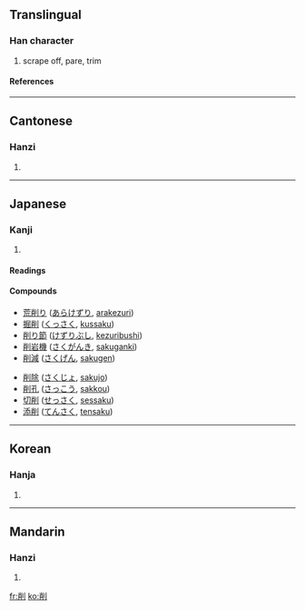 ==Translingual==
===Han character===
{{Han char|rn=18|rad=刀|as=07|sn=9|four=9220<sub>0</sub>|canj=火月中弓 (FBLN)}}
# scrape off, pare, trim
====References====
{{Han ref|kx=0140.050|dkj=02000|dj=0317.110|hdz=10341.020|uh=524A|ud=21066|bh=AB64|bd=43876}}
----
==Cantonese==
===Hanzi===
{{yue-hanzi|jyut=|y=seuk3}}
# {{defn|Cantonese}}
----
==Japanese==
===Kanji===
{{ja-kanji|grade=c|rs=刀07}}
# {{defn|Japanese}}
====Readings====
{{ja-readings|on=[[さく]] (saku), [[しょう]] (shō)|kun=[[けずる]] (kezuru)}}
====Compounds====
{{top2}}
* [[荒削り]] ([[あらけずり]], [[arakezuri]])
* [[掘削]] ([[くっさく]], [[kussaku]])
* [[削り節]] ([[けずりぶし]], [[kezuribushi]])
* [[削岩機]] ([[さくがんき]], [[sakuganki]])
* [[削減]] ([[さくげん]], [[sakugen]])
{{mid2}}
* [[削除]] ([[さくじょ]], [[sakujo]])
* [[削孔]] ([[さっこう]], [[sakkou]])
* [[切削]] ([[せっさく]], [[sessaku]])
* [[添削]] ([[てんさく]], [[tensaku]])
{{bottom}}
----

==Korean==
===Hanja===
{{ko-hanja|hangeul=삭|rv=sak|mr=sak}}
# {{defn|Korean}}
----
==Mandarin==
===Hanzi===
{{cmn-hanzi|pin=[[xuē]] (xue1)|wg=hsüeh<sup>1</sup>}}
# {{defn|Mandarin}}

[[fr:削]]
[[ko:削]]
